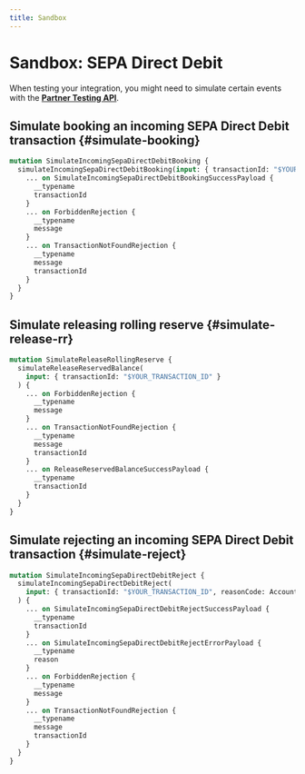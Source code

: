 ```yaml
---
title: Sandbox
---
```


# Sandbox: SEPA Direct Debit

When testing your integration, you might need to simulate certain events with the [**Partner Testing API**](https://explorer.swan.io/?tab=test-api).

## Simulate booking an incoming SEPA Direct Debit transaction {#simulate-booking}

```graphql {2} showLineNumbers
mutation SimulateIncomingSepaDirectDebitBooking {
  simulateIncomingSepaDirectDebitBooking(input: { transactionId: "$YOUR_TRANSACTION_ID" }) {
    ... on SimulateIncomingSepaDirectDebitBookingSuccessPayload {
      __typename
      transactionId
    }
    ... on ForbiddenRejection {
      __typename
      message
    }
    ... on TransactionNotFoundRejection {
      __typename
      message
      transactionId
    }
  }
}
```

## Simulate releasing rolling reserve {#simulate-release-rr}

```graphql {3} showLineNumbers
mutation SimulateReleaseRollingReserve {
  simulateReleaseReservedBalance(
    input: { transactionId: "$YOUR_TRANSACTION_ID" }
  ) {
    ... on ForbiddenRejection {
      __typename
      message
    }
    ... on TransactionNotFoundRejection {
      __typename
      message
      transactionId
    }
    ... on ReleaseReservedBalanceSuccessPayload {
      __typename
      transactionId
    }
  }
}
```

## Simulate rejecting an incoming SEPA Direct Debit transaction {#simulate-reject}

```graphql {3} showLineNumbers
mutation SimulateIncomingSepaDirectDebitReject {
  simulateIncomingSepaDirectDebitReject(
    input: { transactionId: "$YOUR_TRANSACTION_ID", reasonCode: AccountClosed }
  ) {
    ... on SimulateIncomingSepaDirectDebitRejectSuccessPayload {
      __typename
      transactionId
    }
    ... on SimulateIncomingSepaDirectDebitRejectErrorPayload {
      __typename
      reason
    }
    ... on ForbiddenRejection {
      __typename
      message
    }
    ... on TransactionNotFoundRejection {
      __typename
      message
      transactionId
    }
  }
}
```